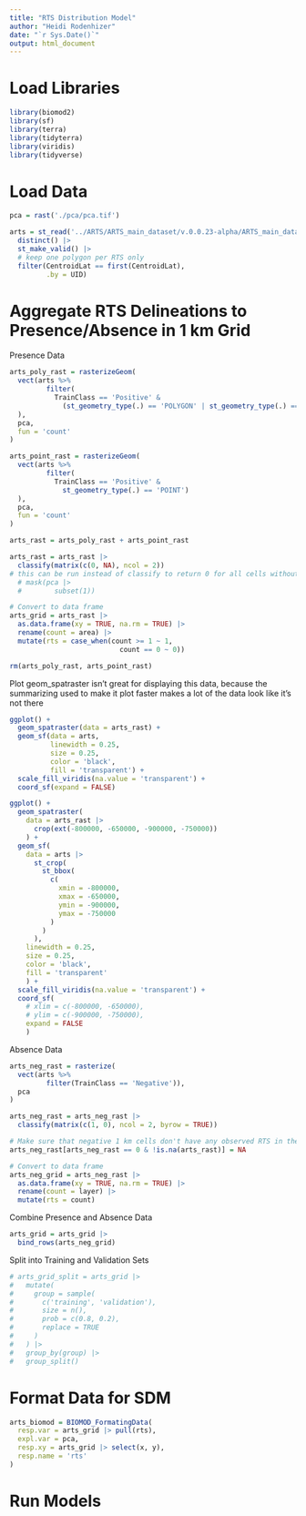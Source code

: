 ```yaml
---
title: "RTS Distribution Model"
author: "Heidi Rodenhizer"
date: "`r Sys.Date()`"
output: html_document
---
```


# Load Libraries

```r
library(biomod2)
library(sf)
library(terra)
library(tidyterra)
library(viridis)
library(tidyverse)
```


# Load Data

```r
pca = rast('./pca/pca.tif')

arts = st_read('../ARTS/ARTS_main_dataset/v.0.0.23-alpha/ARTS_main_dataset.geojson') |>
  distinct() |>
  st_make_valid() |>
  # keep one polygon per RTS only
  filter(CentroidLat == first(CentroidLat),
         .by = UID)
```


# Aggregate RTS Delineations to Presence/Absence in 1 km Grid

Presence Data

```r
arts_poly_rast = rasterizeGeom(
  vect(arts %>%
         filter(
           TrainClass == 'Positive' &
             (st_geometry_type(.) == 'POLYGON' | st_geometry_type(.) == 'MULTIPOLYGON'))
  ), 
  pca,
  fun = 'count'
)

arts_point_rast = rasterizeGeom(
  vect(arts %>%
         filter(
           TrainClass == 'Positive' &
             st_geometry_type(.) == 'POINT')
  ), 
  pca,
  fun = 'count'
)

arts_rast = arts_poly_rast + arts_point_rast

arts_rast = arts_rast |>
  classify(matrix(c(0, NA), ncol = 2))
# this can be run instead of classify to return 0 for all cells without observed RTS, but that is probably not a good way to do things since we know that there are actually RTS in many of the cells with 0
  # mask(pca |>
  #        subset(1))

# Convert to data frame
arts_grid = arts_rast |>
  as.data.frame(xy = TRUE, na.rm = TRUE) |>
  rename(count = area) |>
  mutate(rts = case_when(count >= 1 ~ 1,
                           count == 0 ~ 0))

rm(arts_poly_rast, arts_point_rast)
```

Plot
geom_spatraster isn't great for displaying this data, because the summarizing used to make it plot faster makes a lot of the data look like it's not there

```r
ggplot() +
  geom_spatraster(data = arts_rast) +
  geom_sf(data = arts,
          linewidth = 0.25,
          size = 0.25,
          color = 'black',
          fill = 'transparent') +
  scale_fill_viridis(na.value = 'transparent') +
  coord_sf(expand = FALSE)

ggplot() +
  geom_spatraster(
    data = arts_rast |>
      crop(ext(-800000, -650000, -900000, -750000))
    ) +
  geom_sf(
    data = arts |>
      st_crop(
        st_bbox(
          c(
            xmin = -800000, 
            xmax = -650000, 
            ymin = -900000, 
            ymax = -750000
          )
        )
      ),
    linewidth = 0.25,
    size = 0.25,
    color = 'black',
    fill = 'transparent'
    ) +
  scale_fill_viridis(na.value = 'transparent') +
  coord_sf(
    # xlim = c(-800000, -650000),
    # ylim = c(-900000, -750000),
    expand = FALSE
    )

```

Absence Data

```r
arts_neg_rast = rasterize(
  vect(arts %>%
         filter(TrainClass == 'Negative')), 
  pca
)

arts_neg_rast = arts_neg_rast |>
  classify(matrix(c(1, 0), ncol = 2, byrow = TRUE))

# Make sure that negative 1 km cells don't have any observed RTS in them outside of the negative bounding box
arts_neg_rast[arts_neg_rast == 0 & !is.na(arts_rast)] = NA

# Convert to data frame
arts_neg_grid = arts_neg_rast |>
  as.data.frame(xy = TRUE, na.rm = TRUE) |>
  rename(count = layer) |>
  mutate(rts = count)
```

Combine Presence and Absence Data

```r
arts_grid = arts_grid |>
  bind_rows(arts_neg_grid)
```

Split into Training and Validation Sets

```r
# arts_grid_split = arts_grid |>
#   mutate(
#     group = sample(
#       c('training', 'validation'), 
#       size = n(), 
#       prob = c(0.8, 0.2),
#       replace = TRUE
#     )
#   ) |>
#   group_by(group) |>
#   group_split()
```

# Format Data for SDM

```r
arts_biomod = BIOMOD_FormatingData(
  resp.var = arts_grid |> pull(rts),
  expl.var = pca,
  resp.xy = arts_grid |> select(x, y),
  resp.name = 'rts'
)
```

# Run Models

```r

```

